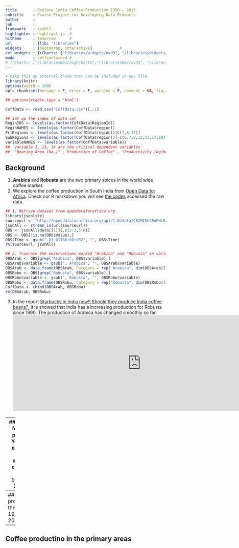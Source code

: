 ```yaml
---
title       : Explore India Coffee Production 1950 - 2013
subtitle    : Course Project for Developing Data Products
author      :
job         : 
framework   : io2012        # 
highlighter : highlight.js  # 
hitheme     : tomorrow      # 
url         : {lib: "libraries"}
widgets     : [bootstrap, interactive]            # 
ext_widgets : {rCharts: ["libraries/widgets/nvd3", "/libraries/widgets/leaflet"]}
mode        : selfcontained # 
# {rCharts: ["/librariesNew/highcharts","/librariesNew/nvd3", "/librariesNew/morris","/libraries/leaflet", "/librariesNew/rickshaw"]}
---
```

```r
# make this an external chunk that can be included in any file
library(knitr)
options(width = 100)
opts_chunk$set(message = F, error = F, warning = F, comment = NA, fig.align = 'center', dpi = 100, tidy = F, cache.path = '.cache/', fig.path = 'fig/')

## options(xtable.type = 'html')

CoffData <- read.csv("CoffData.csv")[,-1]

## Set up the index of data set
ReginIDS <- levels(as.factor(CoffData$RegionId))
ReginNAMES <- levels(as.factor(CoffData$region))
PriRegions <- levels(as.factor(CoffData$region))[c(7,8,17)]
SubRegions <- levels(as.factor(CoffData$region))[-c(6,7,8,12,13,17,18)]
variableNAMES <- levels(as.factor(CoffData$variable))
##  variable 1, 13, 14 are the critical dependent variables
##  "Bearing Area (ha.)" , Production of Coffee" , "Productivity (kg/ha)"
```
## Background
1. **Arabica** and **Robusta** are the two primary spices in the world wide coffee market.
2. We explore the coffee production in South India from [Open Data for Africa](http://opendataforafrica.org/). Check our R markdown you will see [the codes](index.Rmd) accessed the raw data.
```r
## 1. Retrive dataset from opendataforafrica.org
library(jsonlite)
sourceurl <- "http://opendataforafrica.org/api/1.0/data/CBIMISUCBAPHLE2012?Time=1951,1952,1953,1954,1955,1956,1957,1958,1959,1960,1961,1962,1963,1964,1965,1966,1967,1968,1969,1970,1971,1972,1973,1974,1975,1976,1977,1978,1979,1980,1981,1982,1983,1984,1985,1986,1987,1988,1989,1990,1991,1992,1993,1994,1995,1996,1997,1998,1999,2000,2001,2002,2003,2004,2005,2006,2007,2008,2009,2010,2011,2012,2013&region=1000000,1000010,1000020,1000030,1000040,1000050,1000060,1000070,1000080,1000090,1000100,1000110,1000120,1000130,1000140,1000150,1000160,1000170,1000180,1000190,1000200,1000210,1000220,1000230&variable=1000020,1000030,1000040,1000050,1000060,1000070,1000080,1000090,1000100,1000110,1000120,1000130,1000140,1000150,1000160,1000170,1000180,1000190,1000200,1000210,1000220,1000230,1000240,1000250,1000260,1000270,1000280,1000290,1000300,1000310,1000320,1000330,1000340,1000360,1000370,1000380,1000400,1000410,1000420,1000440,1000450,1000460,1000480,1000490,1000520,1000530,1000540,1000550,1000560,1000570,1000580,1000590,1000640,1000650,1000660,1000670,1000680,1000690,1000700,1000710,1000730,1000740,1000750,1000760,1000770,1000780,1000790,1000800,1000810,1000820,1000830,1000840,1000850,1000860,1000870,1000880,1000600,1000610,1000620,1000900,1000910,1000920,1000930,1000940,1000950,1000960,1000970,1001030,1001040&Frequencies=A"
jsonAll <- stream_in(url(sourceurl))
OBS <- jsonAll$data[[1]][,c(2:3,5:8)]
OBS <- OBS[!is.na(OBS$Value),]
OBS$Time <- gsub("-01-01T00:00:00Z", "", OBS$Time)
rm(sourceurl, jsonAll)

## 2. Truncate the observations marked "Arabica" and "Robusta" in variable column
OBSArab <- OBS[grep("Arabica", OBS$variable),]
OBSArab$variable <- gsub(", Arabica", "", OBSArab$variable)
OBSArab <- data.frame(OBSArab, Category = rep("Arabica", dim(OBSArab)[1]))
OBSRobu <- OBS[grep("Robusta", OBS$variable),]
OBSRobu$variable <- gsub(", Robusta", "", OBSRobu$variable)
OBSRobu <- data.frame(OBSRobu, Category = rep("Robusta", dim(OBSRobu)[1]))
CoffData <- rbind(OBSArab, OBSRobu)
rm(OBSArab, OBSRobu)
```
3. In the report [Starbucks in India now!! Should they produce India coffee beans?](http://opendataforafrica.org/ozaowvd/starbucks-is-in-india-now-should-they-procure-indian-coffee-beans), it is showed that India has a increasing production for Robusta since 1990. The production of Arabica has changed smoothly so far.
<iframe src="http://opendataforafrica.org/resource/embed/ozaowvd/first?noHeader=1" style="height:300px; width:800px" scrolling="no" frameborder="0"/></iframe>  

---
## Codes for this project
You will explore the overall change from 1950 to 2013:  
```r
require('rCharts')
CoffIndia <- CoffData[ (CoffData$variable == variableNAMES[13]) & (CoffData$region == "India"), ]
CoffIndia1 <- data.frame(Year = CoffIndia$Time, Arabica = CoffIndia$Value[CoffIndia$Category == "Arabica"], Robusta = CoffIndia$Value[CoffIndia$Category == "Robusta"] )
Coff1 <- mPlot(x = "Year", y = c("Arabica", "Robusta"), type = "Line", data = CoffIndia1)
Coff1$set(pointSize = 0, lineWidth = 2)
#Coff1$print("chart1")
Coff1$save("coff1.html")
cat('<iframe src="coff1.html" width=100%, height=100%></iframe>')
```
You will compare the production in the primary areas during the least two years:  
```r
CoffProv <- CoffData[ (CoffData$variable == variableNAMES[13]) & 
                          (CoffData$region == PriRegions[1] | 
                           CoffData$region == PriRegions[2] |
                           CoffData$region == PriRegions[3]), ]
CoffProv$region_year <- paste0(CoffProv$region,"(",CoffProv$Time,")")
Coff2 <- nPlot(Value ~ region_year, group = "Category", data = CoffProv, type = "multiBarChart") 
#Coff2$print("chart1")
Coff2$save("coff2.html")
cat('<iframe src="coff2.html" width=100%, height=100%></iframe>')
```

---
## Coffee production through 1951-2012
```r
```

---
## Coffee productino in the primary areas
```r
```